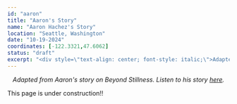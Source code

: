 ```yaml
---
id: "aaron"
title: "Aaron's Story"
name: "Aaron Hachez's Story"
location: "Seattle, Washington"
date: "10-19-2024"
coordinates: [-122.3321,47.6062]
status: "draft"
excerpt: "<div style=\"text-align: center; font-style: italic;\">Adapted from Aaron's story on Beyond Stillness. Listen to his story <a href=\"https://podcasts.apple.com/us/podcast/yes-and-aaro"
---
```





<!-- TODO: Add hero image path (relative or /static/img/...) -->

<div style="text-align: center; font-style: italic;">Adapted from Aaron's story on Beyond Stillness. Listen to his story <a href="https://podcasts.apple.com/us/podcast/yes-and-aaron-hachez-story/id1715005057?i=1000673704989">here</a>.</div> 

This page is under construction!!

<!-- UPGRADED_IMAGE_FORMAT -->
